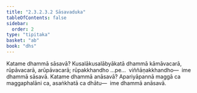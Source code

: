```yaml
---
title: "2.3.2.3.2 Sāsavaduka"
tableOfContents: false
sidebar:
  order: 2
type: "tipitaka"
basket: "ab"
book: "dhs"
---
```



<DynamicBreadcrumb />

<Division number="1108" book="dhs" bookNo="29" page="223">

<Paragraph number="1799" book="dhs">
Katame dhammā sāsavā? Kusalākusalābyākatā dhammā kāmāvacarā, rūpāvacarā, arūpāvacarā; rūpakkhandho …pe…  viññāṇakkhandho—  ime dhammā sāsavā.
</Paragraph>

</Division>
<Division number="1109" book="dhs" bookNo="29" page="223">

<Paragraph number="1800" book="dhs">
Katame dhammā anāsavā? Apariyāpannā maggā ca maggaphalāni ca, asaṅkhatā ca dhātu—  ime dhammā anāsavā.
</Paragraph>
</Division>
